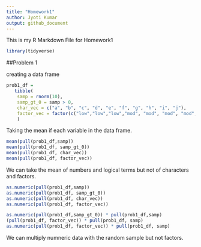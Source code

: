 ```yaml
---
title: "Homework1"
author: Jyoti Kumar
output: github_document
---
```


This is my R Markdown File for Homework1

```r
library(tidyverse)
```


##Problem 1

creating a data frame

```r
prob1_df =  
   tibble(
    samp = rnorm(10),
    samp_gt_0 = samp > 0,
    char_vec = c("a", "b", "c", "d", "e", "f", "g", "h", "i", "j"),
    factor_vec = factor(c("low","low","low","mod", "mod", "mod", "mod", "high", "high", "high")),
    )
```

Taking the mean if each variable in the data frame.

```r
mean(pull(prob1_df,samp))
mean(pull(prob1_df, samp_gt_0))
mean(pull(prob1_df, char_vec))
mean(pull(prob1_df, factor_vec))
```

We can take the mean of numbers and logical terms but not of characters and factors. 

```r
as.numeric(pull(prob1_df,samp))
as.numeric(pull(prob1_df, samp_gt_0))
as.numeric(pull(prob1_df, char_vec))
as.numeric(pull(prob1_df, factor_vec))
```


```r
as.numeric(pull(prob1_df,samp_gt_0)) * pull(prob1_df,samp)
(pull(prob1_df, factor_vec)) * pull(prob1_df, samp)
as.numeric(pull(prob1_df, factor_vec)) * pull(prob1_df, samp)
```

We can multiply numneric data with the random sample but not factors.


